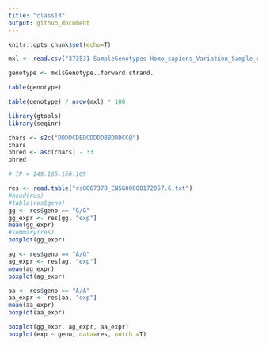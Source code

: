 ```yaml
---
title: "class13"
output: github_document
---
```


```r
knitr::opts_chunk$set(echo=T)
```

```r
mxl <- read.csv("373531-SampleGenotypes-Homo_sapiens_Variation_Sample_rs8067378.csv")
```

```r
genotype <- mxl$Genotype..forward.strand.
```

```r
table(genotype)
```

```r
table(genotype) / nrow(mxl) * 100
```

```r
library(gtools)
library(seqinr)

chars <- s2c("DDDDCDEDCDDDDBBDDDCC@")
chars
phred <- asc(chars) - 33
phred

# IP = 149.165.156.169
```

```r
res <- read.table("rs8067378_ENSG00000172057.6.txt")
#head(res)
#table(res$geno)
gg <- res$geno == "G/G"
gg_expr <- res[gg, "exp"]
mean(gg_expr)
#summary(res)
boxplot(gg_expr)

ag <- res$geno == "A/G"
ag_expr <- res[ag, "exp"]
mean(ag_expr)
boxplot(ag_expr)

aa <- res$geno == "A/A"
aa_expr <- res[aa, "exp"]
mean(aa_expr)
boxplot(aa_expr)

boxplot(gg_expr, ag_expr, aa_expr)
boxplot(exp ~ geno, data=res, notch =T)
```


